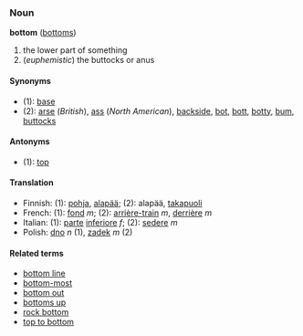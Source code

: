 ===Noun===
'''bottom''' ([[bottoms]])

# the lower part of something
# (''euphemistic'') the buttocks or anus

====Synonyms====
*(1): [[base]]
*(2): [[arse]] (''British''), [[ass]] (''North American''), [[backside]], [[bot]], [[bott]], [[botty]], [[bum]], [[buttocks]]

====Antonyms====
*(1): [[top]]

====Translation====
*Finnish: (1): [[pohja]], [[alapää]]; (2): alapää, [[takapuoli]]
*French: (1): [[fond]] ''m''; (2): [[arrière-train]] ''m'', [[derrière]] ''m''
*Italian: (1): [[parte]] [[inferiore]] ''f''; (2): [[sedere]] ''m''
*Polish: [[dno]] ''n'' (1), [[zadek]] ''m'' (2)

====Related terms====
*[[bottom line]]
*[[bottom-most]]
*[[bottom out]]
*[[bottoms up]]
*[[rock bottom]]
*[[top to bottom]]